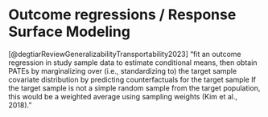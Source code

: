 # Outcome regressions / Response Surface Modeling

[@degtiarReviewGeneralizabilityTransportability2023]
"fit an outcome regression in study
sample data to estimate conditional means, then obtain PATEs by marginalizing
over (i.e., standardizing to) the target sample covariate distribution by predicting counterfactuals for the target sample
If the target sample is not a simple random sample from the target population,
this would be a weighted average using sampling weights (Kim et al., 2018)."
